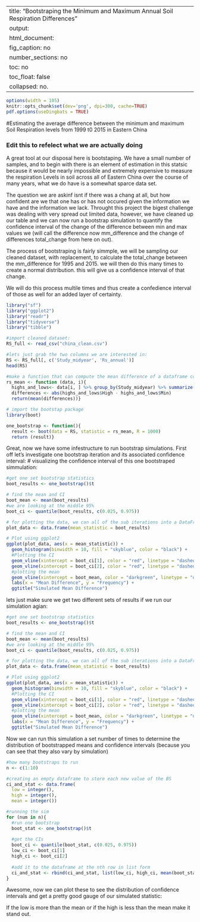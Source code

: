 
---
title: "Bootstraping the Minimum and Maximum Annual Soil Respiration Differences"
output: 
  html_document:
    fig_caption: no
    number_sections: no
    toc: no
    toc_float: false
    collapsed: no.
---

```r
options(width = 105)
knitr::opts_chunk$set(dev='png', dpi=300, cache=TRUE)
pdf.options(useDingbats = TRUE)
```
#Estimating the average difference between the minimum and maximum Soil Respiration levels from 1999 t0 2015 in Eastern China

### Edit this to refelect what we are actually doing
A great tool at our disposal here is bootstaping. We have a small number of samples, and to begin with there is an element of estimation in this statsic because it would be nearly impossible and extremely expensive to measure the respiration Levels in soil across all of Eastern China over the course of many years, what we do have is a somewhat sparce data set. 

The question we are askinf isnt if there was a chang at all, but how confident are we that one has or has not occured given the information we have and the information we lack. Throught this project the bigest challenge was dealing with very spread out limited data, however, we have cleaned up our table and we can now run a bootstrap simulation to quantify the confidence interval of the change of the difference between min and max values we (will call the difference now mm_difference and the change of differences total_change from here on out). 

The process of bootstraping is fairly simmple, we will be sampling our cleaned dataset, with replacement, to calculate the total_change between the mm_difference for 1995 and 2015. we will then do this many times to create a normal distribution. this will give us a confidence interval of that change. 

We will do this process multile times and thus create a confedience interval of those as well for an added layer of certainty.
```r
library("sf")
library("ggplot2")
library("readr")
library("tidyverse")
library("tibble")
```


```r
#import cleaned dataset:
RS_full <- read_csv("china_clean.csv")

#lets just grab the two columns we are interested in:
RS <- RS_full[, c('Study_midyear', 'Rs_annual')]
head(RS)
```

```r
#make a function that can compute the mean difference of a dataframe column:
rs_mean <- function (data, i){
  highs_and_lows<- data[i, ] %>% group_by(Study_midyear) %>% summarize(High = max(Rs_annual), Min = min(Rs_annual))
  differences <- abs(highs_and_lows$High - highs_and_lows$Min)
  return(mean(differences))}
```


```r
# import the bootstap package
library(boot)

one_bootstrap <- function(){
  result <- boot(data = RS, statistic = rs_mean, R = 1000)
  return (result)}
```

Great, now we have some infestructure to run bootstrap simulations. 
First off let's investigate one bootstrap iteration and its associated confidence interval:
# visualizing the confidence interval of this one bootstraped simmulation:
```r
#get one set bootstrap statistics
boot_results <- one_bootstrap()$t

# find the mean and CI 
boot_mean <- mean(boot_results)
#we are looking at the middle 95%
boot_ci <- quantile(boot_results, c(0.025, 0.975))

# for plotting the data, we can all of the sub iterations into a DataFrame
plot_data <- data.frame(mean_statistic = boot_results)

# Plot using ggplot2
ggplot(plot_data, aes(x = mean_statistic)) +
  geom_histogram(binwidth = 10, fill = "skyblue", color = "black") +
  #Plotting the CI
  geom_vline(xintercept = boot_ci[1], color = "red", linetype = "dashed") +
  geom_vline(xintercept = boot_ci[2], color = "red", linetype = "dashed") +
  #plotting the mean
  geom_vline(xintercept = boot_mean, color = "darkgreen", linetype = "dashed") +
  labs(x = "Mean Difference", y = "Frequency") +
  ggtitle("Simulated Mean Difference")
```
lets just make sure we get two different sets of results if we run our simulation agian:
```r
#get one set bootstrap statistics
boot_results <- one_bootstrap()$t

# find the mean and CI 
boot_mean <- mean(boot_results)
#we are looking at the middle 95%
boot_ci <- quantile(boot_results, c(0.025, 0.975))

# for plotting the data, we can all of the sub iterations into a DataFrame
plot_data <- data.frame(mean_statistic = boot_results)

# Plot using ggplot2
ggplot(plot_data, aes(x = mean_statistic)) +
  geom_histogram(binwidth = 10, fill = "skyblue", color = "black") +
  #Plotting the CI
  geom_vline(xintercept = boot_ci[1], color = "red", linetype = "dashed") +
  geom_vline(xintercept = boot_ci[2], color = "red", linetype = "dashed") +
  #plotting the mean
  geom_vline(xintercept = boot_mean, color = "darkgreen", linetype = "dashed") +
  labs(x = "Mean Difference", y = "Frequency") +
  ggtitle("Simulated Mean Difference")
```
Now we can run this simulation a set number of times to determine the distribution of bootstrapped means and confidence intervals (because you can see that they also vary by simulation)
```r

#how many bootstraps to run
n <- c(1:10)

#creating an empty dataframe to store each new value of the BS
ci_and_stat <- data.frame(
  low = integer(),
  high = integer(), 
  mean = integer())

#running the sim
for (num in n){
  #run one bootstrap
  boot_stat <- one_bootstrap()$t
  
  #get the CIs
  boot_ci <- quantile(boot_stat, c(0.025, 0.975))
  low_ci <- boot_ci[1]
  high_ci <- boot_ci[2]
  
  #add it to the dataframe at the nth row in list form
  ci_and_stat <- rbind(ci_and_stat, list(low_ci, high_ci, mean(boot_stat)))
}
```
Awesome, now we can plot these to see the distribution of confidence intervals and get a pretty good gauge of our simulated statistic:

If the low is more than the mean or if the high is less than the mean make it stand out.
```r

```



